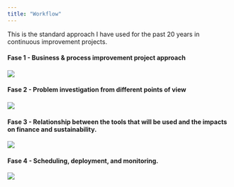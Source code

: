 ```yaml
---
title: "Workflow"
---
```


This is the standard approach I have used for the past 20 years in continuous improvement projects.

#### Fase 1 - Business & process improvement project approach

#### ![](img/fase_1.png)

#### Fase 2 - Problem investigation from different points of view

#### ![](img/fase_2.png)

#### Fase 3 - Relationship between the tools that will be used and the impacts on finance and sustainability.

![](img/fase_3.png)

#### Fase 4 - Scheduling, deployment, and monitoring.

![](img/fase_4.png)
